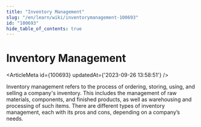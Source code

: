 ```yaml
---
title: "Inventory Management"
slug: "/en/learn/wiki/inventorymanagement-100693"
id: "100693"
hide_table_of_contents: true
---
```



# Inventory Management

<ArticleMeta id={100693} updatedAt={'2023-09-26 13:58:51'} />
<div className='border-solid border-b border-t-0 my-4 border-[var(--ifm-color-gray-300)]' />

Inventory management refers to the process of ordering, storing, using, and selling a company's inventory. This includes the management of raw materials, components, and finished products, as well as warehousing and processing of such items. There are different types of inventory management, each with its pros and cons, depending on a company’s needs.

